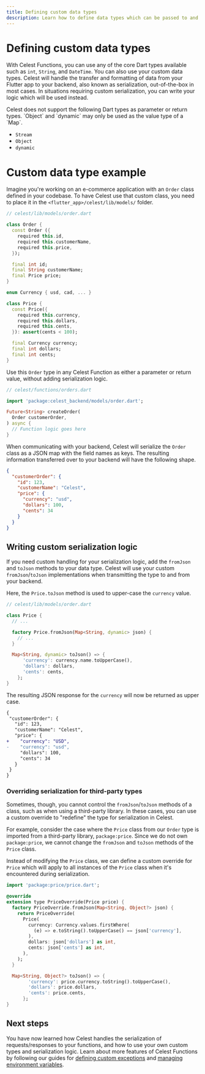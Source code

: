 ```yaml
---
title: Defining custom data types
description: Learn how to define data types which can be passed to and from your Celest Functions.
---
```



# Defining custom data types

With Celest Functions, you can use any of the core Dart types available such as `int`, `String`, and `DateTime`. You can also use your custom data types. Celest will handle the transfer and formatting of data from your Flutter app to your backend, also known as serialization, out-of-the-box in most cases. In situations requiring custom serialization, you can write your logic which will be used instead.

<Callout type="info">
Celest does not support the following Dart types as parameter or return types. `Object` and `dynamic` may only be used as the value type of a `Map`.

- `Stream`
- `Object`
- `dynamic`
</Callout>

# Custom data type example

Imagine you're working on an e-commerce application with an `Order` class defined in your codebase. To have Celest use that custom class, you need to place it in the `<flutter_app>/celest/lib/models/` folder.

```dart
// celest/lib/models/order.dart

class Order {
  const Order ({
    required this.id,
    required this.customerName,
    required this.price,
  });

  final int id;
  final String customerName;
  final Price price;
}

enum Currency { usd, cad, ... }

class Price {
  const Price({
    required this.currency,
    required this.dollars,
    required this.cents,
  }): assert(cents < 100);

  final Currency currency;
  final int dollars;
  final int cents;
}
```

Use this `Order` type in any Celest Function as either a parameter or return value, without adding serialization logic.

```dart {3,6}
// celest/functions/orders.dart

import 'package:celest_backend/models/order.dart';

Future<String> createOrder(
  Order customerOrder,
) async {
  // Function logic goes here
}
```

When communicating with your backend, Celest will serialize the `Order` class as a JSON map with the field names as keys. The resulting information transferred over to your backend will have the following shape.

```json
{
  "customerOrder": {
    "id": 123,
    "customerName": "Celest",
    "price": {
      "currency": "usd",
      "dollars": 100,
      "cents": 34
    }
  }
}
```


## Writing custom serialization logic

If you need custom handling for your serialization logic, add the `fromJson` and `toJson` methods to your data type. Celest will use your custom `fromJson`/`toJson` implementations when transmitting the type to and from your backend.

Here, the `Price.toJson` method is used to upper-case the `currency` value.

```dart {10-14}
// celest/lib/models/order.dart

class Price {
  // ...

  factory Price.fromJson(Map<String, dynamic> json) {
    // ...
  }

  Map<String, dynamic> toJson() => {
      'currency': currency.name.toUpperCase(),
      'dollars': dollars,
      'cents': cents,
    };
}
```

The resulting JSON response for the `currency` will now be returned as upper case.

 ```diff {6,7}
{
  "customerOrder": {
    "id": 123,
    "customerName": "Celest",
    "price": {
+    "currency": "USD",
-    "currency": "usd",
      "dollars": 100,
      "cents": 34
    }
  }
}
```

### Overriding serialization for third-party types

Sometimes, though, you cannot control the `fromJson`/`toJson` methods of a class, such as when using a third-party library. In these cases, you can use a custom override to "redefine" the type for serialization in Celest.

For example, consider the case where the `Price` class from our `Order` type is imported from a third-party library, `package:price`. Since we do not own `package:price`, we cannot change the `fromJson` and
`toJson` methods of the `Price` class.

Instead of modifying the `Price` class, we can define a custom override for `Price` which will apply to all instances of the `Price` class when it's encountered during serialization.

```dart
import 'package:price/price.dart';

@override
extension type PriceOverride(Price price) {
  factory PriceOverride.fromJson(Map<String, Object?> json) {
    return PriceOverride(
      Price(
        currency: Currency.values.firstWhere(
          (e) => e.toString().toUpperCase() == json['currency'],
        ),
        dollars: json['dollars'] as int,
        cents: json['cents'] as int,
      ),
    );
  }

  Map<String, Object?> toJson() => {
        'currency': price.currency.toString().toUpperCase(),
        'dollars': price.dollars,
        'cents': price.cents,
      };
}
```

## Next steps

You have now learned how Celest handles the serialization of requests/responses to your functions, and how to use your own custom types and serialization logic. Learn about more features of Celest Functions by following our guides for [defining custom exceptions](/docs/functions/exceptions.md) and [managing environment variables](/docs/functions/env-variables.md).
